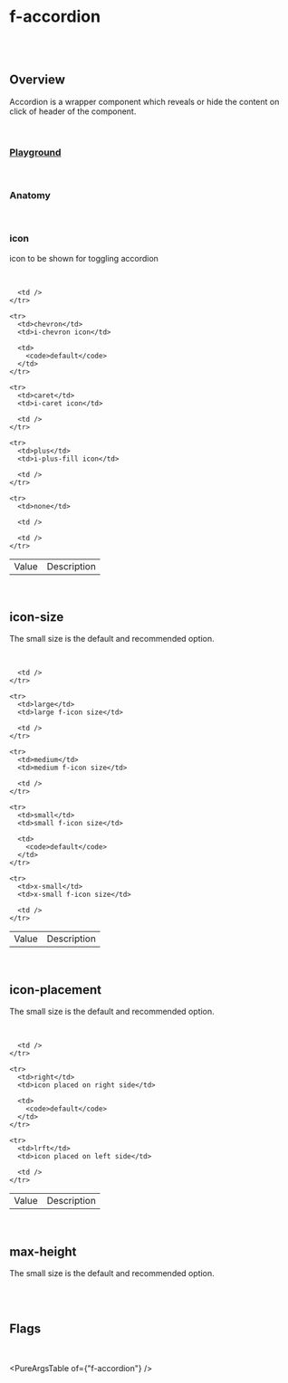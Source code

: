 
<Meta of={FAccordionStories} />

# f-accordion

<br />

<br />

## Overview

<f-divider />

Accordion is a wrapper component which reveals or hide the content on click of header of the component.

<br />

### [Playground](/story/components-f-accordion--playground)

<Canvas>
	<Story of={FAccordionStories.Playground} />
</Canvas>

<br />

### Anatomy

<f-divider />

<Story of={FAccordionStories.Anatomy} />

<br />

### icon

<f-divider />

icon to be shown for toggling accordion

<br />

<Canvas>
	<Story of={FAccordionStories.Icon} />
</Canvas>

<table className="custom-table">
  <tbody>
    <tr>
      <td>Value</td>
      <td>Description</td>

      <td />
    </tr>

    <tr>
      <td>chevron</td>
      <td>i-chevron icon</td>

      <td>
        <code>default</code>
      </td>
    </tr>

    <tr>
      <td>caret</td>
      <td>i-caret icon</td>

      <td />
    </tr>

    <tr>
      <td>plus</td>
      <td>i-plus-fill icon</td>

      <td />
    </tr>

    <tr>
      <td>none</td>

      <td />

      <td />
    </tr>

  </tbody>
</table>

<br />

## icon-size

<f-divider />

The small size is the default and recommended option.

<br />

<Canvas>
	<Story of={FAccordionStories.IconSize} />
</Canvas>

<table className="custom-table">
  <tbody>
    <tr>
      <td>Value</td>
      <td>Description</td>

      <td />
    </tr>

    <tr>
      <td>large</td>
      <td>large f-icon size</td>

      <td />
    </tr>

    <tr>
      <td>medium</td>
      <td>medium f-icon size</td>

      <td />
    </tr>

    <tr>
      <td>small</td>
      <td>small f-icon size</td>

      <td>
        <code>default</code>
      </td>
    </tr>

    <tr>
      <td>x-small</td>
      <td>x-small f-icon size</td>

      <td />
    </tr>

  </tbody>
</table>

<br />

## icon-placement

<f-divider />

The small size is the default and recommended option.

<br />

<Canvas>
	<Story of={FAccordionStories.IconPlacement} />
</Canvas>

<table className="custom-table">
  <tbody>
    <tr>
      <td>Value</td>
      <td>Description</td>

      <td />
    </tr>

    <tr>
      <td>right</td>
      <td>icon placed on right side</td>

      <td>
        <code>default</code>
      </td>
    </tr>

    <tr>
      <td>lrft</td>
      <td>icon placed on left side</td>

      <td />
    </tr>

  </tbody>
</table>

<br />

## max-height

<f-divider />

The small size is the default and recommended option.

<br />

<Canvas>
	<Story of={FAccordionStories.MaxHeight} />
</Canvas>

<br />

## Flags

<f-divider />

<br />

<Canvas>
	<Story of={FAccordionStories.Flags} />
</Canvas>

<PureArgsTable of={"f-accordion"} />
